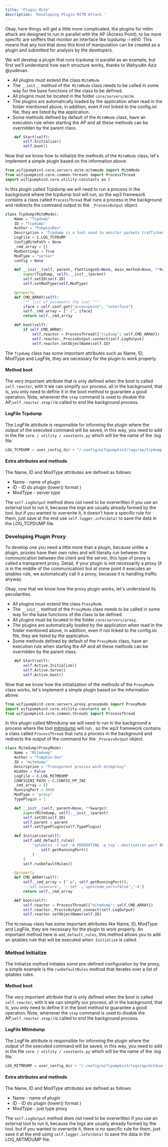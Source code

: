 ```yaml
---
title: 'Plugin Mitm'
description: 'Developing Plugin MITM Attack.'
---
```


Okay, here things will get a little more complicated, the plugins for mitm attack are designed to run in parallel with the AP (Access Point), to be more specific are sniffers that monitor an interface like tcpdump -i eth0. This means that any tool that does this kind of manipulation can be created as a plugin and submitted for analysis by the developers.

We will develop a plugin that runs tcpdump in parallel as an example, but first we’ll understand how each structure works, thanks to Wahyudin Aziz @yudevan.

- All plugins must extend the class `MitmMode`
- The `__init__` method of the` MitmMode` class needs to be called in some way for the base functions of the class to be defined.
- All plugins must be located in the folder `core/servers/mitm`.
- The plugins are automatically loaded by the application when read in the folder mentioned above, in addition, even if not linked to the config.ini file, they are listed by the application.
- Some methods defined by default of the `MitmMode` class, have an execution rule when starting the AP and all these methods can be overridden by the parent class.

``` python
    def Start(self):
        self.Initialize()
        self.boot()
```

Now that we know how to initialize the methods of the `MitmMode` class, let's implement a simple plugin based on the information above.

``` python
from wifipumpkin3.core.servers.mitm.mitmmode import MitmMode
from wifipumpkin3.core.common.threads import ProcessThread
import wifipumpkin3.core.utility.constants as C
```

In this plugin called Tcpdump we will need to run a process in the background where the tcpdump tool will run, so the wp3 framework contains a class called `ProcessThread` that runs a process in the background and redirects the command output to the` _ProcessOutput` object.

``` python
class Tcpdump(MitmMode):
    Name = "Tcpdump"
    ID = "tcpdump"
    Author = "PumpkinDev"
    Description = "Tcpdump is a tool used to monitor packets trafficked on a computer network."
    LogFile = C.LOG_TCPDUMP
    ConfigMitmPath = None
    _cmd_array = []
    ModSettings = True
    ModType = "server"
    config = None

    def __init__(self, parent, FSettingsUI=None, main_method=None, **kwargs):
        super(Tcpdump, self).__init__(parent)
        self.setID(self.ID)
        self.setModType(self.ModType)

    @property
    def CMD_ARRAY(self):
        """ list of paraments the tool """
        iface = self.conf.get("accesspoint", "interface")
        self._cmd_array = ["-i", iface]
        return self._cmd_array

    def boot(self):
        if self.CMD_ARRAY:
            self.reactor = ProcessThread({"tcpdump": self.CMD_ARRAY})
            self.reactor._ProcssOutput.connect(self.LogOutput)
            self.reactor.setObjectName(self.ID)
```

The `Tcpdump` class has some important attributes such as Name, ID, ModType and LogFile, they are necessary for the plugin to work properly.

#### Method boot

The very important attribute that is only defined when the boot is called `self.reactor`, with it we can simplify our process, all in the background, that is, you only need to define it in the boot method to guarantee a good operation. Note, whenever the `stop` command is used to disable the AP,` self.reactor.stop() `is called to end the background process.

#### LogFile Tcpdump

The LogFile attribute is responsible for informing the plugin where the output of the executed command will be saved, in this way, you need to add in the file `core / utility / constants.py` which will be the name of the .log file.

``` python
LOG_TCPDUMP = user_config_dir + "/.config/wifipumpkin3/logs/ap/tcpdump.log"
```

#### Extra attributes and methods

The Name, ID and ModType attributes are defined as follows:
- Name - name of plugin 
- ID - ID do plugin (lower() format )
- ModType -  server type

The `self.LogOutput` method does not need to be overwritten if you use an external tool to run it, because the logs are usually already formed by the tool. but if you wanted to overwrite it, it doesn't have a specific rule for them, just save at the end use `self.logger.info(data)` to save the data in the LOG_TCPDUMP file.

### Developing Plugin Proxy

To develop one you need a little more than a plugin, because unlike a plugin, proxies have their own rules and will literally run between the communication between the client and the server, this type of proxy is called a transparent proxy. Detail, if your plugin is not necessarily a proxy (it is in the middle of the communication) but at some point it executes an iptables rule, we automatically call it a proxy, because it is handling traffic anyway.

Okay, now that we know how the proxy plugin works, let's understand its peculiarities.


- All plugins must extend the class `ProxyMode`
- The `__init__` method of the `ProxyMode` class needs to be called in some way for the base functions of the class to be defined.
- All plugins must be located in the folder `core/servers/proxy`.
- The plugins are automatically loaded by the application when read in the folder mentioned above, in addition, even if not linked to the config.ini file, they are listed by the application.
- Some methods defined by default of the `ProxyMode` class, have an execution rule when starting the AP and all these methods can be overridden by the parent class.

``` python
    def Start(self):
        self.Active.Initialize()
        self.Active.Serve()
        self.Active.boot()
```

Now that we know how the initialization of the methods of the `ProxyMode` class works, let's implement a simple plugin based on the information above.

``` python
from wifipumpkin3.core.servers.proxy.proxymode import ProxyMode
import wifipumpkin3.core.utility.constants as C
from wifipumpkin3.core.common.threads import ProcessThread
```

In this plugin called Mitmdump we will need to run in the background a process where the tool [mitmdump](https://mitmproxy.org/) will run , so the wp3 framework contains a class called `ProcessThread` that runs a process in the background and redirects the output of the command for the `_ProcessOutput` object.

``` python
class Mitmdump(ProxyMode):
    Name = "Mitmdump"
    Author = "Pumpkin-Dev"
    ID = "mitmdump"
    Description = "Transparent proxies with mitmproxy"
    Hidden = False
    LogFile = C.LOG_MITMDUMP
    CONFIGINI_PATH = C.CONFIG_PP_INI
    _cmd_array = []
    RunningPort = 8080
    ModType = "proxy"
    TypePlugin = 1

    def __init__(self, parent=None, **kwargs):
        super(Mitmdump, self).__init__(parent)
        self.setID(self.ID)
        self.parent = parent
        self.setTypePlugin(self.TypePlugin)

    def Initialize(self):
        self.add_default_rules(
            "iptables -t nat -A PREROUTING -p tcp --destination-port 80 -j REDIRECT --to-port {}".format(
                self.getRunningPort()
            )
        )
        self.runDefaultRules()

    @property
    def CMD_ARRAY(self):
        self._cmd_array = ["-p", self.getRunningPort(), 
        '--ssl-insecure', '--set' ,'upstream_cert=false','-k']
        return self._cmd_array

    def boot(self):
        self.reactor = ProcessThread({"mitmdump": self.CMD_ARRAY})
        self.reactor._ProcssOutput.connect(self.LogOutput)
        self.reactor.setObjectName(self.ID)
```

The `Mitmdump` class has some important attributes like Name, ID, ModType and LogFile, they are necessary for the plugin to work properly. An important method here is `add_default_rules`, this method allows you to add an iptables rule that will be executed when` Initialize` is called.

### Method Initialize

The Initialize method initiates some pre-defined configuration by the proxy, a simple example is the `runDefaultRules` method that iterates over a list of iptables rules.

#### Method boot

The very important attribute that is only defined when the boot is called `self.reactor`, with it we can simplify our process, all in the background, that is, you only need to define it in the boot method to guarantee a good operation. Note, whenever the `stop` command is used to disable the AP,` self.reactor.stop() `is called to end the background process.

#### LogFile Mitmdump

The LogFile attribute is responsible for informing the plugin where the output of the executed command will be saved, in this way, you need to add in the file `core / utility / constants.py` which will be the name of the .log file.

``` python
LOG_MITMDUMP = user_config_dir + "/.config/wifipumpkin3/logs/ap/mitduump.log"
```

#### Extra attributes and methods

The Name, ID and ModType attributes are defined as follows:
- Name - name of plugin 
- ID - ID do plugin (lower() format )
- ModType - just type proxy

The `self.LogOutput` method does not need to be overwritten if you use an external tool to run it, because the logs are usually already formed by the tool. but if you wanted to overwrite it, there is no specific rule for them, just save it at the end using `self.logger.info(data)` to save the data in the LOG_MITMDUMP file.